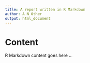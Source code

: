 ```yaml
---
title: A report written in R Markdown
author: A N Other
output: html_document
---
```


# Content

R Markdown content goes here ...

